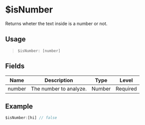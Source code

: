 # $isNumber
Returns wheter the text inside is a number or not.

## Usage
> `$isNumber: [number]`

## Fields
| Name   | Description            | Type   | Level    |
| ------ | ---------------------- | ------ | -------- |
| number | The number to analyze. | Number | Required |

## Example
```js
$isNumber:[hi] // false
```